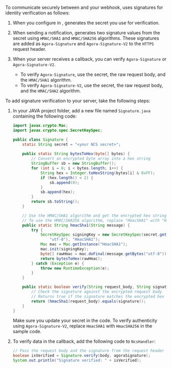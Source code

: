 To communicate securely between <Vg k="NCS_LONG" /> and your webhook,  <Vg k="AGORA_BACKEND" />  uses signatures for identity verification as follows:

1. When you configure <Vg k="NCS_LONG" /> in <Vg k="CONSOLE" />,  <Vg k="AGORA_BACKEND" />  generates the secret you use for verification.
1. When sending a notification,  <Vg k="NCS_LONG" /> generates two signature values from the secret using `HMAC/SHA1` and `HMAC/SHA256` algorithms. These signatures are added as `Agora-Signature` and `Agora-Signature-V2` to the `HTTPS` request header.
1. When your server receives a callback, you can verify `Agora-Signature` or `Agora-Signature-V2`. 

    * To verify `Agora-Signature`, use the secret, the raw request body, and the `HMAC/SHA1` algorithm. 
    * To verify `Agora-Signature-V2`, use the secret, the raw request body, and the `HMAC/SHA2` algorithm.


To add signature verification to your server, take the following steps:

1. In your JAVA project folder, add a new file named `Signature.java` containing the following code:

    ```java
    import javax.crypto.Mac;
    import javax.crypto.spec.SecretKeySpec;

    public class Signature { 
        static String secret = "<your NCS secret>"; 
        
        public static String bytesToHex(byte[] bytes) {
            // Convert an encrypted byte array into a hex string
            StringBuffer sb = new StringBuffer();
            for (int i = 0; i < bytes.length; i++) {
                String hex = Integer.toHexString(bytes[i] & 0xFF);
                if (hex.length() < 2) {
                    sb.append(0);
                }
                sb.append(hex);
            }
            return sb.toString();
        }

        // Use the HMAC/SHA1 algorithm and get the encrypted hex string
        // To use the HMAC/SHA256 algorithm, replace "HmacSHA1" with "HmacSHA256"
        public static String hmacSha1(String message) {
            try {
                SecretKeySpec signingKey = new SecretKeySpec(secret.getBytes(
                    "utf-8"), "HmacSHA1");
                Mac mac = Mac.getInstance("HmacSHA1");
                mac.init(signingKey);
                byte[] rawHmac = mac.doFinal(message.getBytes("utf-8"));
                return bytesToHex(rawHmac);
            } catch (Exception e) {
                throw new RuntimeException(e);
            }
        }

        public static boolean verify(String request_body, String signature) {
            // Check the signature against the encrypted request body
            // Returns true if the signature matches the encrypted hex string
            return (hmacSha1(request_body).equals(signature));
        }
    }
    ```

    Make sure you update your <Vg k="NCS_LONG" /> secret in the code. To verify authenticity using `Agora-Signature-V2`, replace `HmacSHA1` with `HmacSHA256` in the sample code.

2. To verify data in the <Vg k="NCS_LONG" /> callback, add the following code to `NcsHandler`:
    
    ```java
    // Pass the request body and the signature from the request header
    boolean isVerified = Signature.verify(body, agoraSignature);  
    System.out.println("Signature verified: " + isVerified);
    ```
